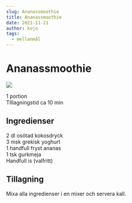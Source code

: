 ```yaml
---
slug: Ananassmoothie
title: Ananassmoothie
date: 2021-11-21
author: kojo
tags:
  - mellanmål
---
```


# Ananassmoothie

![](../images/3f05fbf7-ca08-447d-a51f-359b4c24284b.jpeg)



1 portion<br/>
TIllagningstid ca 10 min

 ## Ingredienser

2 dl osötad kokosdryck<br/>
3 msk grekisk yoghurt <br/>
1 handfull fryst ananas <br/>
1 tsk gurkmeja <br/>
Handfull is (valfritt) 

 ## Tillagning

Mixa alla ingredienser i en mixer och servera kall.
